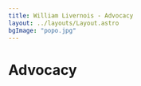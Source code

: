 ---
title: William Livernois - Advocacy
layout: ../layouts/Layout.astro
bgImage: "popo.jpg"
---


# Advocacy
<LinkCard
  title="Scientist Rebellion International Airport Protests"
  url="https://www.nbcnews.com/science/environment/climate-activists-least-13-countries-protest-private-jets-rcna56666"
/>
<LinkCard
  title="Boston Citgo Sign Climate Action"
  url="https://www.bostonglobe.com/2020/08/10/metro/environmentalists-hoist-banner-over-iconic-citgo-sign/"
/>
<LinkCard
  title="Climate Action at Burning Man"
  url="https://www.rollingstone.com/politics/politics-features/climate-movement-rave-revolution-burning-man-1234992798/"
/>
<LinkCard
  title="Burning Man Environmental Protest"
  url="https://www.theguardian.com/culture/2023/aug/28/burning-man-protest-climate-change-environment"
/>
<LinkCard
  title="The Scientists Are Not Alright"
  url="https://www.washingtonpost.com/climate-environment/2022/05/20/climate-change-scientists-protests/"
/>
<LinkCard
  title="Manchin Deal Protest in Seattle"
  url="https://www.commondreams.org/news/2022/08/20/activists-arrested-seattle-protest-pushing-murray-reject-dirty-manchin-deal"
/>
<LinkCard
  title="Scientist Rebellion NVDA Talk with Peter Kalmus"
  url="https://www.youtube.com/watch?v=Z3Pteckkf_c"
/>
